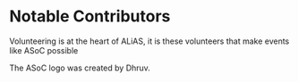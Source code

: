 # Notable Contributors

Volunteering is at the heart of ALiAS, it is these volunteers that make events like ASoC possible

The ASoC logo was created by Dhruv.